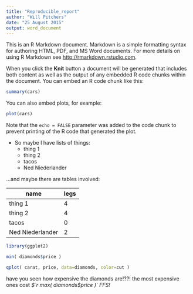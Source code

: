 ```yaml
---
title: "Reproducible_report"
author: "Will Pitchers"
date: "25 August 2015"
output: word_document
---
```


This is an R Markdown document. Markdown is a simple formatting syntax for authoring HTML, PDF, and MS Word documents. For more details on using R Markdown see <http://rmarkdown.rstudio.com>.

When you click the **Knit** button a document will be generated that includes both content as well as the output of any embedded R code chunks within the document. You can embed an R code chunk like this:

```r
summary(cars)
```

You can also embed plots, for example:

```r
plot(cars)
```

Note that the `echo = FALSE` parameter was added to the code chunk to prevent printing of the R code that generated the plot.

* So maybe I have lists of things:  
  + thing 1  
  + thing 2  
  + tacos  
  + Ned Niederlander  


...and maybe there are tables involved:

name    | legs
--------|------
thing 1 | 4
thing 2 | 4
tacos   | 0
Ned Niederlander | 2

```r

library(ggplot2)

min( diamonds$price )

qplot( carat, price, data=diamonds, color=cut )
```


have you seen how expensive the diamonds are!??! the most expensive ones cost *$`r max( diamonds$price )` FFS!*

